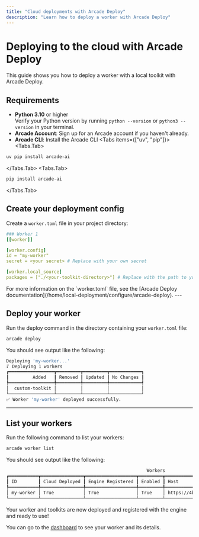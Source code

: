 ```yaml
---
title: "Cloud deployments with Arcade Deploy"
description: "Learn how to deploy a worker with Arcade Deploy"
---
```



# Deploying to the cloud with Arcade Deploy

This guide shows you how to deploy a worker with a local toolkit with Arcade Deploy.

## Requirements

- **Python 3.10** or higher <br/> Verify your Python version by running `python --version` or `python3 --version` in your terminal.
- **Arcade Account**: Sign up for an <SignupLink linkLocation="docs:custom-tools">Arcade account</SignupLink> if you haven't already.
- **Arcade CLI**: Install the Arcade CLI
<Tabs items={["uv", "pip"]}>
<Tabs.Tab>

```bash
uv pip install arcade-ai
```

</Tabs.Tab>
<Tabs.Tab>
```bash
pip install arcade-ai
```
</Tabs.Tab>
</Tabs>

<Steps>

## Create your deployment config

Create a `worker.toml` file in your project directory:

```yaml
### Worker 1
[[worker]]

[worker.config]
id = "my-worker"
secret = <your secret> # Replace with your own secret

[worker.local_source]
packages = ["./<your-toolkit-directory>"] # Replace with the path to your toolkit directory
```

<Callout type="info">
  For more information on the `worker.toml` file, see the [Arcade Deploy
  documentation](/home/local-deployment/configure/arcade-deploy).
</Callout>
---

## Deploy your worker

Run the deploy command in the directory containing your `worker.toml` file:

```bash
arcade deploy
```

You should see output like the following:

```bash
Deploying 'my-worker...'                                                                                                                                                                                                                                                                                                                 main.py:589
⠏ Deploying 1 workers
┏━━━━━━━━━━━━━━━━━┳━━━━━━━━━┳━━━━━━━━━┳━━━━━━━━━━━━┓
┃         Added   ┃ Removed ┃ Updated ┃ No Changes ┃
┡━━━━━━━━━━━━━━━━━╇━━━━━━━━━╇━━━━━━━━━╇━━━━━━━━━━━━┩
│  custom-toolkit │         │         │            │
└─────────────────┴─────────┴─────────┴────────────┘
✅ Worker 'my-worker' deployed successfully.
```

---

## List your workers

Run the following command to list your workers:

```bash
arcade worker list
```

You should see output like the following:

```bash
                                                     Workers
┏━━━━━━━━━━━┳━━━━━━━━━━━━━━━━┳━━━━━━━━━━━━━━━━━━━┳━━━━━━━━━┳━━━━━━━━━━━━━━━━━━━━━━━━━━━━━━━━━━━━━━━━━━━━━━━━━━━━━┳━━━━━━━━━━━━━━━┓
┃ ID        ┃ Cloud Deployed ┃ Engine Registered ┃ Enabled ┃ Host                                                ┃ Toolkits      ┃
┡━━━━━━━━━━━╇━━━━━━━━━━━━━━━━╇━━━━━━━━━━━━━━━━━━━╇━━━━━━━━━╇━━━━━━━━━━━━━━━━━━━━━━━━━━━━━━━━━━━━━━━━━━━━━━━━━━━━━╇━━━━━━━━━━━━━━━┩
│ my-worker │ True           │ True              │ True    │ https://4bdfrgfdgftlu0ahyko56gdsr.server.arcade.dev │ CustomToolkit │
└───────────┴────────────────┴───────────────────┴─────────┴─────────────────────────────────────────────────────┴───────────────┘
```

</Steps>

Your worker and toolkits are now deployed and registered with the engine and ready to use!

You can go to the [dashboard](https://api.arcade.dev/dashboard/workers) to see your worker and its details.
